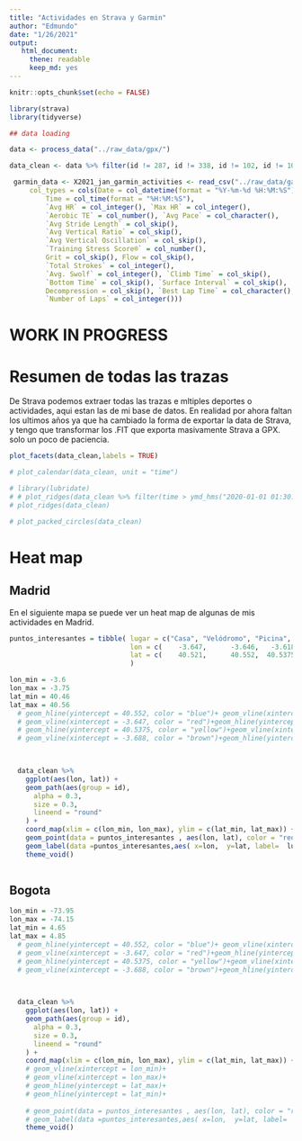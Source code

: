 ```yaml
---
title: "Actividades en Strava y Garmin"
author: "Edmundo"
date: "1/26/2021"
output:
   html_document:
     thene: readable
     keep_md: yes
---
```


```r
knitr::opts_chunk$set(echo = FALSE)
```


```r
library(strava)
library(tidyverse)
```


```r

## data loading

data <- process_data("../raw_data/gpx/")

data_clean <- data %>% filter(id != 287, id != 338, id != 102, id != 103, id != 278)

 garmin_data <- X2021_jan_garmin_activities <- read_csv("../raw_data/garmin/2021_jan_garmin_activities.csv", 
     col_types = cols(Date = col_datetime(format = "%Y-%m-%d %H:%M:%S"), 
         Time = col_time(format = "%H:%M:%S"), 
         `Avg HR` = col_integer(), `Max HR` = col_integer(), 
         `Aerobic TE` = col_number(), `Avg Pace` = col_character(), 
         `Avg Stride Length` = col_skip(), 
         `Avg Vertical Ratio` = col_skip(), 
         `Avg Vertical Oscillation` = col_skip(), 
         `Training Stress Score®` = col_number(), 
         Grit = col_skip(), Flow = col_skip(), 
         `Total Strokes` = col_integer(), 
         `Avg. Swolf` = col_integer(), `Climb Time` = col_skip(), 
         `Bottom Time` = col_skip(), `Surface Interval` = col_skip(), 
         Decompression = col_skip(), `Best Lap Time` = col_character(), 
         `Number of Laps` = col_integer()))
```

# WORK IN PROGRESS


# Resumen de todas las trazas

De Strava podemos extraer todas las trazas e mltiples deportes o actividades, aqui estan las de mi base de datos. En realidad por ahora faltan los ultimos años ya que ha cambiado la forma de exportar la data de Strava, y tengo que transformar los .FIT que exporta masivamente Strava a GPX. solo un poco de paciencia.


```r
plot_facets(data_clean,labels = TRUE)
```


```r

# plot_calendar(data_clean, unit = "time")


```



```r
# library(lubridate) 
# # plot_ridges(data_clean %>% filter(time > ymd_hms("2020-01-01 01:30:00")))
# plot_ridges(data_clean)

```


```r

# plot_packed_circles(data_clean)


```


# Heat map

## Madrid

En el siguiente mapa se puede ver un heat map de algunas de mis actividades en Madrid.  
```r
puntos_interesantes = tibble( lugar = c("Casa", "Velódromo", "Picina", "la oficina"),
                              lon = c(    -3.647,      -3.646,   -3.618,      -3.688   ),
                              lat = c(    40.521,      40.552,  40.5375,     40.4755 )
                              )
```


 
```r



lon_min = -3.6 
lon_max = -3.75 
lat_min = 40.46
lat_max = 40.56
  # geom_hline(yintercept = 40.552, color = "blue")+ geom_vline(xintercept = -3.646, color = "blue")+
  # geom_vline(xintercept = -3.647, color = "red")+geom_hline(yintercept = 40.521, color = "red")+
  # geom_hline(yintercept = 40.5375, color = "yellow")+geom_vline(xintercept =  -3.618, color = "yellow")+
  # geom_vline(xintercept = -3.688, color = "brown")+geom_hline(yintercept = 40.4755, color = "brown")

  

  data_clean %>%
    ggplot(aes(lon, lat)) +
    geom_path(aes(group = id),
      alpha = 0.3,
      size = 0.3,
      lineend = "round"
    ) +
    coord_map(xlim = c(lon_min, lon_max), ylim = c(lat_min, lat_max)) +
    geom_point(data = puntos_interesantes , aes(lon, lat), color = "red", size = 4, alpha = 0.5)+
    geom_label(data =puntos_interesantes,aes( x=lon,  y=lat, label=  lugar) , nudge_x = 0.003, nudge_y = 0.004) +
    theme_void()



```
  
  
  
  
## Bogota

```r



lon_min = -73.95
lon_max = -74.15 
lat_min = 4.65
lat_max = 4.85
  # geom_hline(yintercept = 40.552, color = "blue")+ geom_vline(xintercept = -3.646, color = "blue")+
  # geom_vline(xintercept = -3.647, color = "red")+geom_hline(yintercept = 40.521, color = "red")+
  # geom_hline(yintercept = 40.5375, color = "yellow")+geom_vline(xintercept =  -3.618, color = "yellow")+
  # geom_vline(xintercept = -3.688, color = "brown")+geom_hline(yintercept = 40.4755, color = "brown")

  

  data_clean %>%
    ggplot(aes(lon, lat)) +
    geom_path(aes(group = id),
      alpha = 0.3,
      size = 0.3,
      lineend = "round"
    ) +
    coord_map(xlim = c(lon_min, lon_max), ylim = c(lat_min, lat_max)) +
    # geom_vline(xintercept = lon_min)+
    # geom_vline(xintercept = lon_max)+
    # geom_hline(yintercept = lat_max)+
    # geom_hline(yintercept = lat_min)+
  
    # geom_point(data = puntos_interesantes , aes(lon, lat), color = "red", size = 4, alpha = 0.5)+
    # geom_label(data =puntos_interesantes,aes( x=lon,  y=lat, label=  lugar) , nudge_x = 0.003, nudge_y = 0.004) +
    theme_void()



```

  
  

